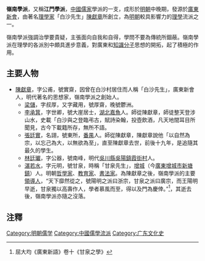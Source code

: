 {{儒家}}
'''嶺南學派'''，又稱'''江門學派'''，[[中國|中國]][[儒家|儒家]]學派的一支，成形於[[明朝|明朝]]中晚期，發源於[[廣東|廣東]][[新會|新會]]，由著名[[理學家|理學家]]「白沙先生」[[陳獻章|陳獻章]]所創立，為[[明朝|明朝]]較具影響力的[[理學|理學]]流派之一。

嶺南學派強調治學要貴疑，主張面向自我和自得，學問不要為傳統所錮蔽。嶺南學派在理學的各派別中頗具進步意義，對廣東和[[知識分子|知識分子]]思想的開拓，起了積極的作用。

== 主要人物 ==
*[[陳獻章|陳獻章]]，字公甫，號實齋，因曾在白沙村居住而人稱「白沙先生」，廣東新會人，明代著名的思想家，嶺南學派之創始人。
**[[梁儲|梁儲]]，字叔厚，又字藏用，號厚齋，晚號鬱洲。
**[[李承箕|李承箕]]，字世卿，號大崖居士，[[湖北|湖北]][[嘉魚|嘉魚]]人。師從陳獻章，師徒整天登涉山水，史載「白沙與之登臨弔古，賦詩染翰，投壺飲酒，凡天地間耳目所聞見，古今下載籍所存，無所不語。
**[[張廷實|張廷實]]，名詡，號東所，[[番禺縣|番禺]]人。師從陳獻章，陳獻章說他「以自然為宗，以忘己為大，以無欲為至」，直至陳獻章去世，前後十九年，是追隨其最久的學生。
**[[林廷瓛|林廷瓛]]，字公器，號南峰，明代[[吳川縣|吳川縣]][[吳陽鎮|吳陽鎮]][[霞街村|霞街村]]人。
**[[湛若水|湛若水]]，字元明，號甘泉，時稱「甘泉先生」，[[增城|增城]]（今[[廣東|廣東]][[增城市|增城市]][[新塘鎮|新塘鎮]]）人。明朝[[哲學家|哲學家]]、[[教育家|教育家]]、[[書法家|書法家]]。為陳獻章之後，嶺南學派的主要[[領導人|領導人]]，“天下靡然從之，號陽明之派曰浙宗，甘泉之派曰廣宗，而王陽明早逝，甘泉獨以高壽作人，學者慕風而至，得以及門為慶倖。”<ref>屈大均《廣東新語》卷十《甘泉之學》</ref>，其逝去後，嶺南學派亦隨之沒落。

==注釋==
{{Reflist|25EM}}

[[Category:明朝儒学|Category:明朝儒学]]
[[Category:中國儒學流派|Category:中國儒學流派]]
[[Category:广东文化史|Category:广东文化史]]